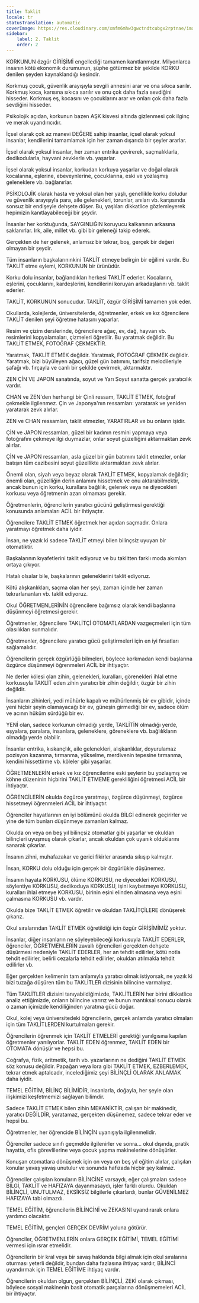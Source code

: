 ```yaml
---
title: Taklit
locale: tr
statusTranslation: automatic
coverImage: https://res.cloudinary.com/xmfm6mhw3gwctndtcubgx2rptnae/image/upload/v1740337243/small_cover_educacion_fundamental_a051170f1c.webp
sidebar:
    label: 2. Taklit
    order: 2
---
```

KORKUNUN özgür GİRİŞİMİ engellediği tamamen kanıtlanmıştır. Milyonlarca insanın kötü ekonomik durumunun, şüphe götürmez bir şekilde KORKU denilen şeyden kaynaklandığı kesindir.

Korkmuş çocuk, güvenlik arayışıyla sevgili annesini arar ve ona sıkıca sarılır. Korkmuş koca, karısına sıkıca sarılır ve onu çok daha fazla sevdiğini hisseder. Korkmuş eş, kocasını ve çocuklarını arar ve onları çok daha fazla sevdiğini hisseder.

Psikolojik açıdan, korkunun bazen AŞK kisvesi altında gizlenmesi çok ilginç ve merak uyandırıcıdır.

İçsel olarak çok az manevi DEĞERE sahip insanlar, içsel olarak yoksul insanlar, kendilerini tamamlamak için her zaman dışarıda bir şeyler ararlar.

İçsel olarak yoksul insanlar, her zaman entrika çevirerek, saçmalıklarla, dedikodularla, hayvani zevklerle vb. yaşarlar.

İçsel olarak yoksul insanlar, korkudan korkuya yaşarlar ve doğal olarak kocalarına, eşlerine, ebeveynlerine, çocuklarına, eski ve yozlaşmış geleneklere vb. bağlanırlar.

PSİKOLOJİK olarak hasta ve yoksul olan her yaşlı, genellikle korku doludur ve güvenlik arayışıyla para, aile gelenekleri, torunlar, anıları vb. karşısında sonsuz bir endişeyle dehşete düşer. Bu, yaşlıları dikkatlice gözlemleyerek hepimizin kanıtlayabileceği bir şeydir.

İnsanlar her korktuğunda, SAYGINLIĞIN koruyucu kalkanının arkasına saklanırlar. Irk, aile, millet vb. gibi bir geleneği takip ederek.

Gerçekten de her gelenek, anlamsız bir tekrar, boş, gerçek bir değeri olmayan bir şeydir.

Tüm insanların başkalarınınkini TAKLİT etmeye belirgin bir eğilimi vardır. Bu TAKLİT etme eylemi, KORKUNUN bir ürünüdür.

Korku dolu insanlar, bağlandıkları herkesi TAKLİT ederler. Kocalarını, eşlerini, çocuklarını, kardeşlerini, kendilerini koruyan arkadaşlarını vb. taklit ederler.

TAKLİT, KORKUNUN sonucudur. TAKLİT, özgür GİRİŞİMİ tamamen yok eder.

Okullarda, kolejlerde, üniversitelerde, öğretmenler, erkek ve kız öğrencilere TAKLİT denilen şeyi öğretme hatasını yaparlar.

Resim ve çizim derslerinde, öğrencilere ağaç, ev, dağ, hayvan vb. resimlerini kopyalamaları, çizmeleri öğretilir. Bu yaratmak değildir. Bu TAKLİT ETMEK, FOTOĞRAF ÇEKMEKTİR.

Yaratmak, TAKLİT ETMEK değildir. Yaratmak, FOTOĞRAF ÇEKMEK değildir. Yaratmak, bizi büyüleyen ağacı, güzel gün batımını, tarifsiz melodileriyle şafağı vb. fırçayla ve canlı bir şekilde çevirmek, aktarmaktır.

ZEN ÇİN VE JAPON sanatında, soyut ve Yarı Soyut sanatta gerçek yaratıcılık vardır.

CHAN ve ZEN'den herhangi bir Çinli ressam, TAKLİT ETMEK, fotoğraf çekmekle ilgilenmez. Çin ve Japonya'nın ressamları: yaratarak ve yeniden yaratarak zevk alırlar.

ZEN ve CHAN ressamları, taklit etmezler, YARATIRLAR ve bu onların işidir.

ÇİN ve JAPON ressamları, güzel bir kadının resmini yapmaya veya fotoğrafını çekmeye ilgi duymazlar, onlar soyut güzelliğini aktarmaktan zevk alırlar.

ÇİN ve JAPON ressamları, asla güzel bir gün batımını taklit etmezler, onlar batışın tüm cazibesini soyut güzellikte aktarmaktan zevk alırlar.

Önemli olan, siyah veya beyaz olarak TAKLİT ETMEK, kopyalamak değildir; önemli olan, güzelliğin derin anlamını hissetmek ve onu aktarabilmektir, ancak bunun için korku, kurallara bağlılık, gelenek veya ne diyecekleri korkusu veya öğretmenin azarı olmaması gerekir.

Öğretmenlerin, öğrencilerin yaratıcı gücünü geliştirmesi gerektiği konusunda anlamaları ACİL bir ihtiyaçtır.

Öğrencilere TAKLİT ETMEK öğretmek her açıdan saçmadır. Onlara yaratmayı öğretmek daha iyidir.

İnsan, ne yazık ki sadece TAKLİT etmeyi bilen bilinçsiz uyuyan bir otomatiktir.

Başkalarının kıyafetlerini taklit ediyoruz ve bu taklitten farklı moda akımları ortaya çıkıyor.

Hatalı olsalar bile, başkalarının geleneklerini taklit ediyoruz.

Kötü alışkanlıkları, saçma olan her şeyi, zaman içinde her zaman tekrarlananları vb. taklit ediyoruz.

Okul ÖĞRETMENLERİNİN öğrencilere bağımsız olarak kendi başlarına düşünmeyi öğretmesi gerekir.

Öğretmenler, öğrencilere TAKLİTÇİ OTOMATLARDAN vazgeçmeleri için tüm olasılıkları sunmalıdır.

Öğretmenler, öğrencilere yaratıcı gücü geliştirmeleri için en iyi fırsatları sağlamalıdır.

Öğrencilerin gerçek özgürlüğü bilmeleri, böylece korkmadan kendi başlarına özgürce düşünmeyi öğrenmeleri ACİL bir ihtiyaçtır.

Ne derler kölesi olan zihin, gelenekleri, kuralları, görenekleri ihlal etme korkusuyla TAKLİT eden zihin yaratıcı bir zihin değildir, özgür bir zihin değildir.

İnsanların zihinleri, yedi mühürle kapalı ve mühürlenmiş bir ev gibidir, içinde yeni hiçbir şeyin olamayacağı bir ev, güneşin girmediği bir ev, sadece ölüm ve acının hüküm sürdüğü bir ev.

YENİ olan, sadece korkunun olmadığı yerde, TAKLİTİN olmadığı yerde, eşyalara, paralara, insanlara, geleneklere, göreneklere vb. bağlılıkların olmadığı yerde olabilir.

İnsanlar entrika, kıskançlık, aile gelenekleri, alışkanlıklar, doyurulamaz pozisyon kazanma, tırmanma, yükselme, merdivenin tepesine tırmanma, kendini hissettirme vb. köleler gibi yaşarlar.

ÖĞRETMENLERİN erkek ve kız öğrencilerine eski şeylerin bu yozlaşmış ve köhne düzeninin hiçbirini TAKLİT ETMEME gerekliliğini öğretmesi ACİL bir ihtiyaçtır.

ÖĞRENCİLERİN okulda özgürce yaratmayı, özgürce düşünmeyi, özgürce hissetmeyi öğrenmeleri ACİL bir ihtiyaçtır.

Öğrenciler hayatlarının en iyi bölümünü okulda BİLGİ edinerek geçirirler ve yine de tüm bunları düşünmeye zamanları kalmaz.

Okulda on veya on beş yıl bilinçsiz otomatlar gibi yaşarlar ve okuldan bilinçleri uyuşmuş olarak çıkarlar, ancak okuldan çok uyanık olduklarını sanarak çıkarlar.

İnsanın zihni, muhafazakar ve gerici fikirler arasında sıkışıp kalmıştır.

İnsan, KORKU dolu olduğu için gerçek bir özgürlükle düşünemez.

İnsanın hayata KORKUSU, ölüme KORKUSU, ne diyecekleri KORKUSU, söylentiye KORKUSU, dedikoduya KORKUSU, işini kaybetmeye KORKUSU, kuralları ihlal etmeye KORKUSU, birinin eşini elinden almasına veya eşini çalmasına KORKUSU vb. vardır.

Okulda bize TAKLİT ETMEK öğretilir ve okuldan TAKLİTÇİLERE dönüşerek çıkarız.

Okul sıralarından TAKLİT ETMEK öğretildiği için özgür GİRİŞİMİMİZ yoktur.

İnsanlar, diğer insanların ne söyleyebileceği korkusuyla TAKLİT EDERLER, öğrenciler, ÖĞRETMENLERİN zavallı öğrencileri gerçekten dehşete düşürmesi nedeniyle TAKLİT EDERLER, her an tehdit edilirler, kötü notla tehdit edilirler, belirli cezalarla tehdit edilirler, okuldan atılmakla tehdit edilirler vb.

Eğer gerçekten kelimenin tam anlamıyla yaratıcı olmak istiyorsak, ne yazık ki bizi tuzağa düşüren tüm bu TAKLİTLER dizisinin bilincine varmalıyız.

Tüm TAKLİTLER dizisini tanıyabildiğimizde, TAKLİTLERİN her birini dikkatlice analiz ettiğimizde, onların bilincine varırız ve bunun mantıksal sonucu olarak o zaman içimizde kendiliğinden yaratma gücü doğar.

Okul, kolej veya üniversitedeki öğrencilerin, gerçek anlamda yaratıcı olmaları için tüm TAKLİTLERDEN kurtulmaları gerekir.

Öğrencilerin öğrenmek için TAKLİT ETMELERİ gerektiği yanılgısına kapılan öğretmenler yanılıyorlar. TAKLİT EDEN öğrenmez, TAKLİT EDEN bir OTOMATA dönüşür ve hepsi bu.

Coğrafya, fizik, aritmetik, tarih vb. yazarlarının ne dediğini TAKLİT ETMEK söz konusu değildir. Papağan veya lora gibi TAKLİT ETMEK, EZBERLEMEK, tekrar etmek aptalcadır, incelediğimiz şeyi BİLİNÇLİ OLARAK ANLAMAK daha iyidir.

TEMEL EĞİTİM, BİLİNÇ BİLİMİDİR, insanlarla, doğayla, her şeyle olan ilişkimizi keşfetmemizi sağlayan bilimdir.

Sadece TAKLİT ETMEK bilen zihin MEKANİKTİR, çalışan bir makinedir, yaratıcı DEĞİLDİR, yaratamaz, gerçekten düşünemez, sadece tekrar eder ve hepsi bu.

Öğretmenler, her öğrencide BİLİNÇİN uyanışıyla ilgilenmelidir.

Öğrenciler sadece sınıfı geçmekle ilgilenirler ve sonra... okul dışında, pratik hayatta, ofis görevlilerine veya çocuk yapma makinelerine dönüşürler.

Konuşan otomatlara dönüşmek için on veya on beş yıl eğitim alırlar, çalışılan konular yavaş yavaş unutulur ve sonunda hafızada hiçbir şey kalmaz.

Öğrenciler çalışılan konuların BİLİNCİNE varsaydı, eğer çalışmaları sadece BİLGİ, TAKLİT ve HAFIZAYA dayanmasaydı, işler farklı olurdu. Okuldan BİLİNÇLİ, UNUTULMAZ, EKSİKSİZ bilgilerle çıkarlardı, bunlar GÜVENİLMEZ HAFIZAYA tabi olmazdı.

TEMEL EĞİTİM, öğrencilerin BİLİNCİNİ ve ZEKASINI uyandırarak onlara yardımcı olacaktır.

TEMEL EĞİTİM, gençleri GERÇEK DEVRİM yoluna götürür.

Öğrenciler, ÖĞRETMENLERİN onlara GERÇEK EĞİTİMİ, TEMEL EĞİTİMİ vermesi için ısrar etmelidir.

Öğrencilerin bir kral veya bir savaş hakkında bilgi almak için okul sıralarına oturması yeterli değildir, bundan daha fazlasına ihtiyaç vardır, BİLİNCİ uyandırmak için TEMEL EĞİTİME ihtiyaç vardır.

Öğrencilerin okuldan olgun, gerçekten BİLİNÇLİ, ZEKİ olarak çıkması, böylece sosyal makinenin basit otomatik parçalarına dönüşmemeleri ACİL bir ihtiyaçtır.

